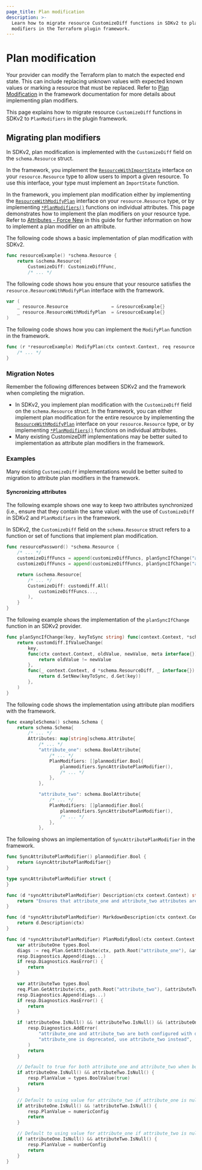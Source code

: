 ```yaml
---
page_title: Plan modification
description: >-
  Learn how to migrate resource CustomizeDiff functions in SDKv2 to plan
  modifiers in the Terraform plugin framework.
---
```


# Plan modification

Your provider can modify the Terraform plan to match the expected end state.
This can include replacing unknown values with expected known values or marking
a resource that must be replaced. Refer to [Plan
Modification](/terraform/plugin/framework/resources/plan-modification) in the
framework documentation for more details about implementing plan modifiers.

This page explains how to migrate resource `CustomizeDiff` functions in SDKv2 to
`PlanModifiers` in the plugin framework.

## Migrating plan modifiers

In SDKv2, plan modification is implemented with the `CustomizeDiff` field on the `schema.Resource` struct.

In the framework, you implement the
[`ResourceWithImportState`](https://pkg.go.dev/github.com/hashicorp/terraform-plugin-framework/resource#ResourceWithImportState)
interface on your `resource.Resource` type to allow users to import a given
resource. To use this interface, your type must implement an `ImportState` function.

In the framework, you implement plan modification either by implementing the
[`ResourceWithModifyPlan`](https://pkg.go.dev/github.com/hashicorp/terraform-plugin-framework/resource#ResourceWithModifyPlan)
interface on your `resource.Resource` type, or by implementing
[`*PlanModifiers()`](https://pkg.go.dev/github.com/hashicorp/terraform-plugin-framework/resource/schema)
functions on individual attributes. This page demonstrates how to implement the
plan modifiers on your resource type. Refer to [Attributes - Force
New](/terraform/plugin/framework/migrating/attributes-blocks/force-new) in this
guide for further information on how to implement a plan modifier on an
attribute.

<Tabs>
<Tab heading="SDKv2">

The following code shows a basic implementation of plan modification with SDKv2.

```go
func resourceExample() *schema.Resource {
    return &schema.Resource{
        CustomizeDiff: CustomizeDiffFunc,
        /* ... */
```

</Tab>
<Tab heading="Framework">

The following code shows how you ensure that your resource satisfies the
`resource.ResourceWithModifyPlan` interface with the framework.

```go
var (
    _ resource.Resource                = &resourceExample{}
    _ resource.ResourceWithModifyPlan  = &resourceExample{}
)
```

The following code shows how you can implement the `ModifyPlan` function in the
framework.

```go
func (r *resourceExample) ModifyPlan(ctx context.Context, req resource.ModifyPlanRequest, resp *resource.ModifyPlanResponse) {
    /* ... */
}
```

</Tab>
</Tabs>

### Migration Notes

Remember the following differences between SDKv2 and the framework when
completing the migration.

- In SDKv2, you implement plan modification with the `CustomizeDiff` field on
  the `schema.Resource` struct. In the framework, you can either implement plan
  modification for the entire resource by implementing the
  [`ResourceWithModifyPlan`](https://pkg.go.dev/github.com/hashicorp/terraform-plugin-framework/resource#ResourceWithModifyPlan)
  interface on your `resource.Resource` type, or by implementing
  [`*PlanModifiers()`](https://pkg.go.dev/github.com/hashicorp/terraform-plugin-framework/resource/schema)
  functions on individual attributes.
- Many existing CustomizeDiff implementations may be better suited to
  implementation as attribute plan modifiers in the framework.

### Examples

Many existing `CustomizeDiff` implementations would be better suited to
migration to attribute plan modifiers in the framework.

#### Syncronizing attributes

The following example shows one way to keep two attributes synchronized (i.e.,
ensure that they contain the same value) with the use of `CustomizeDiff` in
SDKv2 and `PlanModifiers` in the framework.

<Tabs>
<Tab heading="SDKv2">

In SDKv2, the `CustomizeDiff` field on the `schema.Resource` struct refers to a
function or set of functions that implement plan modification.

```go
func resourcePassword() *schema.Resource {
    /* ... */
    customizeDiffFuncs = append(customizeDiffFuncs, planSyncIfChange("attribute_one", "attribute_two"))
    customizeDiffFuncs = append(customizeDiffFuncs, planSyncIfChange("attribute_two", "attribute_one"))

    return &schema.Resource{
        /* ... */
        CustomizeDiff: customdiff.All(
            customizeDiffFuncs...,
        ),
    }
}
```

The following example shows the implementation of the `planSyncIfChange`
function in an SDKv2 provider.

```go
func planSyncIfChange(key, keyToSync string) func(context.Context, *schema.ResourceDiff, interface{}) error {
    return customdiff.IfValueChange(
        key,
        func(ctx context.Context, oldValue, newValue, meta interface{}) bool {
            return oldValue != newValue
        },
        func(_ context.Context, d *schema.ResourceDiff, _ interface{}) error {
            return d.SetNew(keyToSync, d.Get(key))
        },
    )
}
```

</Tab>
<Tab heading="Framework">

The following code shows the implementation using attribute plan modifiers with
the framework.

```go
func exampleSchema() schema.Schema {
    return schema.Schema{
        /* ... */
        Attributes: map[string]schema.Attribute{
            /* ... */
            "attribute_one": schema.BoolAttribute{
                /* ... */
                PlanModifiers: []planmodifier.Bool{
                    planmodifiers.SyncAttributePlanModifier(),
                    /* ... */
                },
            },

            "attribute_two": schema.BoolAttribute{
                /* ... */
                PlanModifiers: []planmodifier.Bool{
                    planmodifiers.SyncAttributePlanModifier(),
                    /* ... */
                },
            },
```

The following shows an implementation of `SyncAttributePlanModifier` in the
framework.

```go
func SyncAttributePlanModifier() planmodifier.Bool {
    return &syncAttributePlanModifier{}
}

type syncAttributePlanModifier struct {
}

func (d *syncAttributePlanModifier) Description(ctx context.Context) string {
    return "Ensures that attribute_one and attribute_two attributes are kept synchronised."
}

func (d *syncAttributePlanModifier) MarkdownDescription(ctx context.Context) string {
    return d.Description(ctx)
}

func (d *syncAttributePlanModifier) PlanModifyBool(ctx context.Context, req planmodifier.BoolRequest, resp *planmodifier.BoolResponse) {
    var attributeOne types.Bool
    diags := req.Plan.GetAttribute(ctx, path.Root("attribute_one"), &attributeOne)
    resp.Diagnostics.Append(diags...)
    if resp.Diagnostics.HasError() {
        return
    }

    var attributeTwo types.Bool
    req.Plan.GetAttribute(ctx, path.Root("attribute_two"), &attributeTwo)
    resp.Diagnostics.Append(diags...)
    if resp.Diagnostics.HasError() {
        return
    }

	if !attributeOne.IsNull() && !attributeTwo.IsNull() && (attributeOne.ValueBool() != attributeTwo.ValueBool()) {
		resp.Diagnostics.AddError(
			"attribute_one and attribute_two are both configured with different values",
			"attribute_one is deprecated, use attribute_two instead",
		)
		return
	}

    // Default to true for both attribute_one and attribute_two when both are null.
    if attributeOne.IsNull() && attributeTwo.IsNull() {
        resp.PlanValue = types.BoolValue(true)
        return
    }

    // Default to using value for attribute_two if attribute_one is null
    if attributeOne.IsNull() && !attributeTwo.IsNull() {
        resp.PlanValue = numericConfig
        return
    }

    // Default to using value for attribute_one if attribute_two is null
    if !attributeOne.IsNull() && attributeTwo.IsNull() {
        resp.PlanValue = numberConfig
        return
    }
}
```

</Tab>
</Tabs>

<!-- FIXME: Add example of using ResourceWithModifyPlan? Any other common use cases? -->
